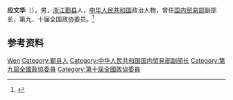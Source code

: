 '''应文华'''（{{bd|1938年|}}），男，[[浙江|浙江]][[鄞县|鄞县]]人，[[中华人民共和国|中华人民共和国]]政治人物，曾任[[中华人民共和国国内贸易部|国内贸易部]]副部长，第九、十届全国政协委员。<ref>{{Cite book|title=中华人民共和国职官志|author=何虎生, 李耀东, 向常福主编|publisher=中国社会出版社|year=2003|isbn=9787800883934|location=北京|pages=}}</ref>

== 参考资料 ==
{{reflist}}

{{中国人物小作品}}

{{Authority control}}
{{DEFAULTSORT:Ying应}}
[[Category:应姓|Wen]]
[[Category:鄞县人|Category:鄞县人]]
[[Category:中华人民共和国国内贸易部副部长|Category:中华人民共和国国内贸易部副部长]]
[[Category:第九屆全國政協委員|Category:第九屆全國政協委員]]
[[Category:第十屆全國政協委員|Category:第十屆全國政協委員]]